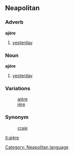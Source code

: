 ==Neapolitan==
===Adverb===
'''ajére'''
#[[yesterday]]

===Noun===
'''ajére'''
#[[yesterday]]

===Variations===
:[[aiére]]
:[[jére]]

===Synonym===
:[[craje]]

[[Category: Neapolitan language]]

[[it:ajére]]